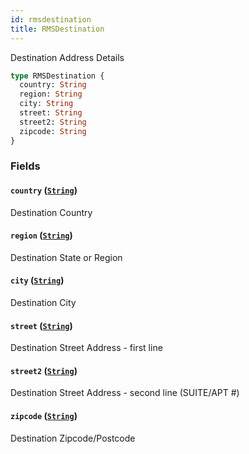 ```yaml
---
id: rmsdestination
title: RMSDestination
---
```


Destination Address Details

```graphql
type RMSDestination {
  country: String
  region: String
  city: String
  street: String
  street2: String
  zipcode: String
}
```

### Fields

#### `country` ([`String`](../../rate-manager-service/scalars/string))

Destination Country

#### `region` ([`String`](../../rate-manager-service/scalars/string))

Destination State or Region

#### `city` ([`String`](../../rate-manager-service/scalars/string))

Destination City

#### `street` ([`String`](../../rate-manager-service/scalars/string))

Destination Street Address - first line

#### `street2` ([`String`](../../rate-manager-service/scalars/string))

Destination Street Address - second line (SUITE/APT #)

#### `zipcode` ([`String`](../../rate-manager-service/scalars/string))

Destination Zipcode/Postcode

